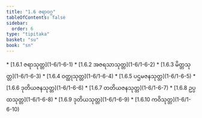 ```yaml
---
title: "1.6 ဇရာဝဂ္ဂ"
tableOfContents: false
sidebar:
  order: 6
type: "tipitaka"
basket: "su"
book: "sn"
---
```



<DynamicBreadcrumb />



<TableOfContents book="sn" section="1.6">
* [1.6.1 ဇရာသုတ္တ](1-6/1-6-1)
* [1.6.2 အဇရသာသုတ္တ](1-6/1-6-2)
* [1.6.3 မိတ္တသုတ္တ](1-6/1-6-3)
* [1.6.4 ဝတ္ထုသုတ္တ](1-6/1-6-4)
* [1.6.5 ပဌမဇနသုတ္တ](1-6/1-6-5)
* [1.6.6 ဒုတိယဇနသုတ္တ](1-6/1-6-6)
* [1.6.7 တတိယဇနသုတ္တ](1-6/1-6-7)
* [1.6.8 ဥပ္ပထသုတ္တ](1-6/1-6-8)
* [1.6.9 ဒုတိယသုတ္တ](1-6/1-6-9)
* [1.6.10 ကဝိသုတ္တ](1-6/1-6-10)
</TableOfContents>